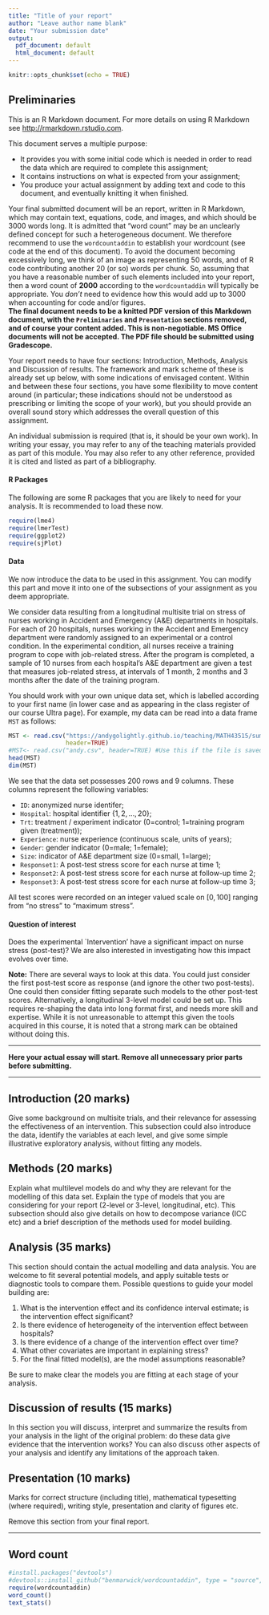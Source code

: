 ```yaml
---
title: "Title of your report"
author: "Leave author name blank"
date: "Your submission date"
output:
  pdf_document: default
  html_document: default
---
```


```r
knitr::opts_chunk$set(echo = TRUE)
```

## Preliminaries

This is an R Markdown document. For more details on using R Markdown see <http://rmarkdown.rstudio.com>.

This document serves a multiple purpose:

-   It provides you with some initial code which is needed in order to read the data which are required to complete this assignment;
-   It contains instructions on what is expected from your assignment;
-   You produce your actual assignment by adding text and code to this document, and eventually knitting it when finished.

Your final submitted document will be an report, written in R Markdown, which may contain text, equations, code, and images, and which should be 3000 words long. It is admitted that "word count" may be an unclearly defined concept for such a heterogeneous document. We therefore recommend to use the `wordcountaddin` to establish your wordcount (see code at the end of this document). To avoid the document becoming excessively long, we think of an image as representing 50 words, and of R code contributing another 20 (or so) words per chunk. So, assuming that you have a reasonable number of such elements included into your report, then a word count of **2000** according to the `wordcountaddin` will typically be appropriate. You *don't* need to evidence how this would add up to 3000 when accounting for code and/or figures.\
**The final document needs to be a knitted PDF version of this Markdown document, with the `Preliminaries` and `Presentation` sections removed, and of course your content added. This is non-negotiable. MS Office documents will not be accepted. The PDF file should be submitted using Gradescope.**

Your report needs to have four sections: Introduction, Methods, Analysis and Discussion of results. The framework and mark scheme of these is already set up below, with some indications of envisaged content. Within and between these four sections, you have some flexibility to move content around (in particular; these indications should not be understood as prescribing or limiting the scope of your work), but you should provide an overall sound story which addresses the overall question of this assignment.

An individual submission is required (that is, it should be your own work). In writing your essay, you may refer to any of the teaching materials provided as part of this module. You may also refer to any other reference, provided it is cited and listed as part of a bibliography.

#### R Packages

The following are some R packages that you are likely to need for your analysis. It is recommended to load these now.

```r
require(lme4)
require(lmerTest)
require(ggplot2)
require(sjPlot)
```

#### Data

We now introduce the data to be used in this assignment. You can modify this part and move it into one of the subsections of your assignment as you deem appropriate.

We consider data resulting from a longitudinal multisite trial on stress of nurses working in Accident and Emergency (A&E) departments in hospitals. For each of 20 hospitals, nurses working in the Accident and Emergency department were randomly assigned to an experimental or a control condition. In the experimental condition, all nurses receive a training program to cope with job-related stress. After the program is completed, a sample of 10 nurses from each hospital's A&E department are given a test that measures job-related stress, at intervals of 1 month, 2 months and 3 months after the date of the training program.

You should work with your own unique data set, which is labelled according to your first name (in lower case and as appearing in the class register of our course Ultra page). For example, my data can be read into a data frame `MST` as follows:

```r
MST <- read.csv("https://andygolightly.github.io/teaching/MATH43515/summative/andy.csv",  
                header=TRUE)
#MST<- read.csv("andy.csv", header=TRUE) #Use this if the file is saved locally
head(MST)
dim(MST)
```

We see that the data set possesses 200 rows and 9 columns. These columns represent the following variables:

-   `ID`: anonymized nurse identifer;
-   `Hospital`: hospital identifier $\{1,2,\ldots,20\}$;\
-   `Trt`: treatment / experiment indicator (0=control; 1=training program given (treatment));
-   `Experience`: nurse experience (continuous scale, units of years);
-   `Gender`: gender indicator (0=male; 1=female);
-   `Size`: indicator of A&E department size (0=small, 1=large);
-   `Responset1`: A post-test stress score for each nurse at time 1;
-   `Responset2`: A post-test stress score for each nurse at follow-up time 2;
-   `Responset3`: A post-test stress score for each nurse at follow-up time 3;

All test scores were recorded on an integer valued scale on $[0,100]$ ranging from "no stress" to "maximum stress".

#### Question of interest

Does the experimental \`Intervention' have a significant impact on nurse stress (post-test)? We are also interested in investigating how this impact evolves over time.

**Note:** There are several ways to look at this data. You could just consider the first post-test score as response (and ignore the other two post-tests). One could then consider fitting separate such models to the other post-test scores. Alternatively, a longitudinal 3-level model could be set up. This requires re-shaping the data into long format first, and needs more skill and expertise. While it is not unreasonable to attempt this given the tools acquired in this course, it is noted that a strong mark can be obtained without doing this.

------------------------------------------------------------------------

**Here your actual essay will start. Remove all unnecessary prior parts before submitting.**

------------------------------------------------------------------------

## Introduction (20 marks)

Give some background on multisite trials, and their relevance for assessing the effectiveness of an intervention. This subsection could also introduce the data, identify the variables at each level, and give some simple illustrative exploratory analysis, without fitting any models.

## Methods (20 marks)

Explain what multilevel models do and why they are relevant for the modelling of this data set. Explain the type of models that you are considering for your report (2-level or 3-level, longitudinal, etc). This subsection should also give details on how to decompose variance (ICC etc) and a brief description of the methods used for model building.

## Analysis (35 marks)

This section should contain the actual modelling and data analysis. You are welcome to fit several potential models, and apply suitable tests or diagnostic tools to compare them. Possible questions to guide your model building are:

1.  What is the intervention effect and its confidence interval estimate; is the intervention effect significant?
2.  Is there evidence of heterogeneity of the intervention effect between hospitals?
3.  Is there evidence of a change of the intervention effect over time?
4.  What other covariates are important in explaining stress?
5.  For the final fitted model(s), are the model assumptions reasonable?

Be sure to make clear the models you are fitting at each stage of your analysis.

## Discussion of results (15 marks)

In this section you will discuss, interpret and summarize the results from your analysis in the light of the original problem: do these data give evidence that the intervention works? You can also discuss other aspects of your analysis and identify any limitations of the approach taken.

## Presentation (10 marks)

Marks for correct structure (including title), mathematical typesetting (where required), writing style, presentation and clarity of figures etc.

Remove this section from your final report.

------------------------------------------------------------------------

## Word count

```r
#install.packages("devtools")
#devtools::install_github("benmarwick/wordcountaddin", type = "source", dependencies = TRUE)
require(wordcountaddin)
word_count()
text_stats()
```
